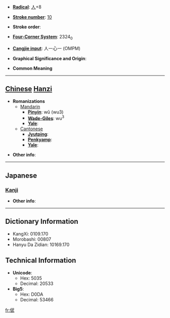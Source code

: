 * '''[[Wiktionary:Chinese radical index| Radical]]''': [[Wiktionary:Chinese radical index 人|人]]+8

* '''[[Wiktionary:Chinese total strokes index|Stroke number]]''': [[Wiktionary:Chinese total strokes index 10|10]]

* '''Stroke order''': 

* '''[[Wiktionary:Chinese four corner index|Four-Corner System]]''': 2324<sub>0</sub>

* '''[[Wiktionary:Chinese Cangjie index|Cangjie input]]''': 人一心一 (OMPM)

* '''Graphical Significance and Origin''': 

* '''Common Meaning'''

----

== [[Chinese]] [[Hanzi]] ==

* '''Romanizations'''
** [[Mandarin]]
*** '''[[Pinyin]]''': wǔ (wu3)
*** '''[[Wade-Giles]]''': wu<sup>3</sup>
*** '''[[Yale]]''': 
**[[Cantonese]]
***'''[[Jyutping]]''':
***'''[[Penkyamp]]''': 
***'''[[Yale]]''': 

* '''Other info''': 

----

==Japanese==
===[[Kanji]]===
{{kanji|on readings=[[ぶ]] (bu), [[む]] (mu)|kun readings=}}

* '''Other info''':  

----

== Dictionary Information ==

* KangXi: 0109.170
* Morobashi: 00807
* Hanyu Da Zidian: 10169.170

== Technical Information ==

* '''Unicode''':
** Hex: 5035
** Decimal: 20533
* '''Big5''':
** Hex: D0DA
** Decimal: 53466

[[fr:倵]]